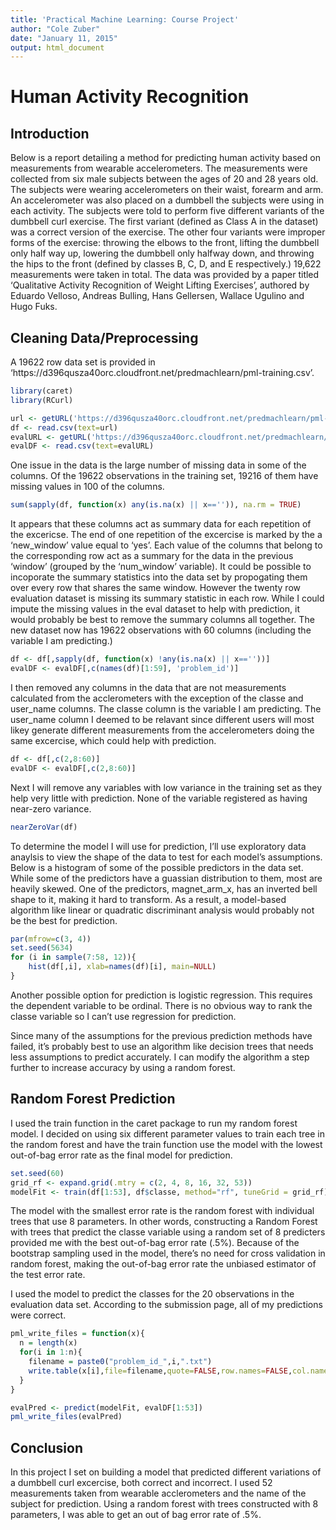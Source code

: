 ```yaml
---
title: 'Practical Machine Learning: Course Project'
author: "Cole Zuber"
date: "January 11, 2015"
output: html_document
---
```


# Human Activity Recognition

## Introduction

Below is a report detailing a method for predicting human activity based on measurements from wearable accelerometers. The measurements were collected from six male subjects between the ages of 20 and 28 years old. The subjects were wearing accelerometers on their waist, forearm and arm. An accelerometer was also placed on a dumbbell the subjects were using in each activity. The subjects were told to perform five different variants of the dumbbell curl exercise. The first variant (defined as Class A in the dataset) was a correct version of the exercise. The other four variants were improper forms of the exercise: throwing the elbows to the front, lifting the dumbbell only half way up, lowering the dumbbell only halfway down, and throwing the hips to the front (defined by classes B, C, D, and E respectively.) 19,622 measurements were taken in total. The data was provided by a paper titled 'Qualitative Activity Recognition of Weight Lifting Exercises', authored by Eduardo Velloso, Andreas Bulling, Hans Gellersen, Wallace Ugulino and Hugo Fuks.

## Cleaning Data/Preprocessing

A 19622 row data set is provided in 'https://d396qusza40orc.cloudfront.net/predmachlearn/pml-training.csv'.

```r
library(caret)
library(RCurl)
```

```r
url <- getURL('https://d396qusza40orc.cloudfront.net/predmachlearn/pml-training.csv', cainfo = system.file("CurlSSL","cacert.pem", package="RCurl"))
df <- read.csv(text=url)
evalURL <- getURL('https://d396qusza40orc.cloudfront.net/predmachlearn/pml-testing.csv', cainfo = system.file("curlSSL", "cacert.pem", package="RCurl"))
evalDF <- read.csv(text=evalURL)
```

One issue in the data is the large number of missing data in some of the columns. Of the 19622 observations in the training set, 19216 of them have missing values in 100 of the columns.

```r
sum(sapply(df, function(x) any(is.na(x) || x=='')), na.rm = TRUE)
```

It appears that these columns act as summary data for each repetition of the excericse. The end of one repetition of the excercise is marked by the a 'new_window' value equal to 'yes'. Each value of the columns that belong to the corresponding row act as a summary for the data in the previous 'window' (grouped by the 'num_window' variable). It could be possible to incoporate the summary statistics into the data set by propogating them over every row that shares the same window. However the twenty row evaluation dataset is missing its summary statistic in each row. While I could impute the missing values in the eval dataset to help with prediction, it would probably be best to remove the summary columns all together. The new dataset now has 19622 observations with 60 columns (including the variable I am predicting.)

```r
df <- df[,sapply(df, function(x) !any(is.na(x) || x==''))]
evalDF <- evalDF[,c(names(df)[1:59], 'problem_id')]
```

I then removed any columns in the data that are not measurements calculated from the acclerometers with the exception of the classe and user_name columns. The classe column is the variable I am predicting. The user_name column I deemed to be relavant since different users will most likey generate different measurements from the accelerometers doing the same excercise, which could help with prediction.

```r
df <- df[,c(2,8:60)]
evalDF <- evalDF[,c(2,8:60)]
```

Next I will remove any variables with low variance in the training set as they help very little with prediction. None of the variable registered as having near-zero variance.

```r
nearZeroVar(df)
```

To determine the model I will use for prediction, I'll use exploratory data anaylsis to view the shape of the data to test for each model's assumptions. Below is a histogram of some of the possible predictors in the data set. While some of the predictors have a guassian distribution to them, most are heavily skewed. One of the predictors, magnet_arm_x, has an inverted bell shape to it, making it hard to transform. As a result, a model-based algorithm like linear or quadratic discriminant analysis would probably not be the best for prediction.

```r
par(mfrow=c(3, 4))
set.seed(5634)
for (i in sample(7:58, 12)){
    hist(df[,i], xlab=names(df)[i], main=NULL)
}
```

Another possible option for prediction is logistic regression. This requires the dependent variable to be ordinal. There is no obvious way to rank the classe variable so I can't use regression for prediction.

Since many of the assumptions for the previous prediction methods have failed, it's probably best to use an algorithm like decision trees that needs less assumptions to predict accurately. I can modify the algorithm a step further to increase accuracy by using a random forest.

## Random Forest Prediction

I used the train function in the caret package to run my random forest model. I decided on using six different parameter values to train each tree in the random forest and have the train function use the model with the lowest out-of-bag error rate as the final model for prediction.

```r
set.seed(60)
grid_rf <- expand.grid(.mtry = c(2, 4, 8, 16, 32, 53))
modelFit <- train(df[1:53], df$classe, method="rf", tuneGrid = grid_rf)
```

The model with the smallest error rate is the random forest with individual trees that use 8 parameters. In other words, constructing a Random Forest with trees that predict the classe variable using a random set of 8 predicters provided me with the best out-of-bag error rate (.5%). Because of the bootstrap sampling used in the model, there's no need for cross validation in random forest, making the out-of-bag error rate the unbiased estimator of the test error rate.

I used the model to predict the classes for the 20 observations in the evaluation data set. According to the submission page, all of my predictions were correct.

```r
pml_write_files = function(x){
  n = length(x)
  for(i in 1:n){
    filename = paste0("problem_id_",i,".txt")
    write.table(x[i],file=filename,quote=FALSE,row.names=FALSE,col.names=FALSE)
  }
}

evalPred <- predict(modelFit, evalDF[1:53])
pml_write_files(evalPred)
```

## Conclusion

In this project I set on building a model that predicted different variations of a dumbbell curl excercise, both correct and incorrect. I used 52 measurements taken from wearable acclerometers and the name of the subject for prediction. Using a random forest with trees constructed with 8 parameters, I was able to get an out of bag error rate of .5%.
